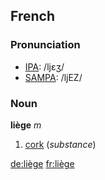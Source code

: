 :{{see|Liège}}
==French==

===Pronunciation===
*[[w:IPA|IPA]]: /ljɛʒ/
*[[w:SAMPA|SAMPA]]: /ljEZ/

===Noun===
'''liège''' ''m''

#[[cork]] (''substance'')

[[de:liège]]
[[fr:liège]]